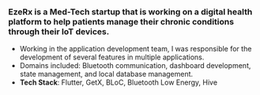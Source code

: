 ### EzeRx is a Med-Tech startup that is working on a digital health platform to help patients manage their chronic conditions through their IoT devices.

- Working in the application development team, I was responsible for the development of several features in multiple applications.
- Domains included: Bluetooth communication, dashboard development, state management, and local database management.
- **Tech Stack**: Flutter, GetX, BLoC, Bluetooth Low Energy, Hive
